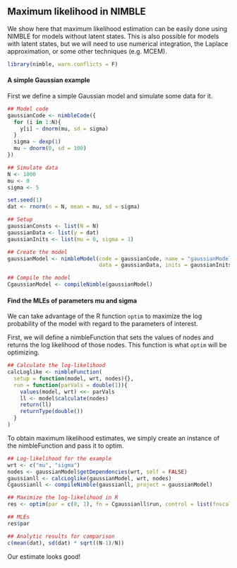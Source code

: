
## Maximum likelihood in NIMBLE
We show here that maximum likelihood estimation can be easily done using NIMBLE for models without latent states. This is also possible for models with latent states, but we will need to use numerical integration,  the Laplace approximation, or some other techniques (e.g. MCEM).   

```r
library(nimble, warn.conflicts = F)
```

#### A simple Gaussian example

First we define a simple Gaussian model and simulate some data for it.

```r
## Model code
gaussianCode <- nimbleCode({
  for (i in 1:N){
    y[i] ~ dnorm(mu, sd = sigma)
  }
  sigma ~ dexp(1)
  mu ~ dnorm(0, sd = 100)
})

## Simulate data
N <- 1000
mu <- 0
sigma <- 5

set.seed(1)
dat <- rnorm(n = N, mean = mu, sd = sigma)

## Setup
gaussianConsts <- list(N = N)
gaussianData <- list(y = dat)
gaussianInits <- list(mu = 0, sigma = 1)

## Create the model
gaussianModel <- nimbleModel(code = gaussianCode, name = "gaussianModel", constants = gaussianConsts,
                             data = gaussianData, inits = gaussianInits)

## Compile the model
CgaussianModel <- compileNimble(gaussianModel)
```

#### Find the MLEs of parameters mu and sigma

We can take advantage of the R function `optim` to maximize the log probability of the model with regard to the parameters of interest.

First, we will define a nimbleFunction that sets the values of nodes and returns the log likelihood of those nodes. This function is what `optim` will be optimizing.

```r
## Calculate the log-likelihood
calcLoglike <- nimbleFunction(
  setup = function(model, wrt, nodes){},
  run = function(parVals = double(1)){
    values(model, wrt) <<- parVals
    ll <- model$calculate(nodes)
    return(ll)
    returnType(double())
  }
)
```

To obtain maximum likelihood estimates, we simply create an instance of the nimbleFunction and pass it to optim.

```r
## Log-likelihood for the example
wrt <- c("mu", "sigma")
nodes <- gaussianModel$getDependencies(wrt, self = FALSE)
gaussianll <- calcLoglike(gaussianModel, wrt, nodes)
Cgaussianll <- compileNimble(gaussianll, project = gaussianModel)

## Maximize the log-likelihood in R
res <- optim(par = c(0, 1), fn = Cgaussianll$run, control = list(fnscale = -1))

## MLEs
res$par

## Analytic results for comparison
c(mean(dat), sd(dat) * sqrt((N-1)/N))
```

Our estimate looks good!